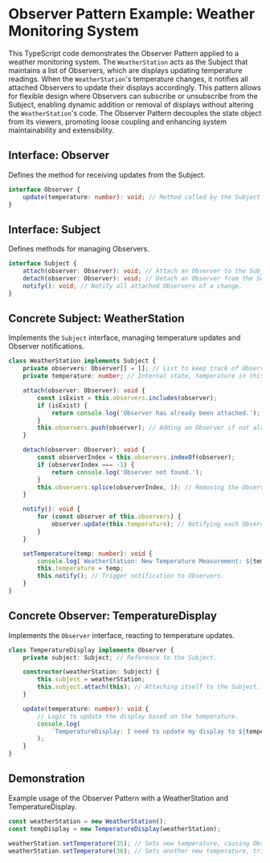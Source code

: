 # Observer Pattern Example: Weather Monitoring System

This TypeScript code demonstrates the Observer Pattern applied to a weather monitoring system. The `WeatherStation` acts as the Subject that maintains a list of Observers, which are displays updating temperature readings. When the `WeatherStation`'s temperature changes, it notifies all attached Observers to update their displays accordingly. This pattern allows for flexible design where Observers can subscribe or unsubscribe from the Subject, enabling dynamic addition or removal of displays without altering the `WeatherStation`'s code. The Observer Pattern decouples the state object from its viewers, promoting loose coupling and enhancing system maintainability and extensibility.

## Interface: Observer

Defines the method for receiving updates from the Subject.

```typescript
interface Observer {
	update(temperature: number): void; // Method called by the Subject to update Observers.
}
```

## Interface: Subject

Defines methods for managing Observers.

```typescript
interface Subject {
	attach(observer: Observer): void; // Attach an Observer to the Subject.
	detach(observer: Observer): void; // Detach an Observer from the Subject.
	notify(): void; // Notify all attached Observers of a change.
}
```

## Concrete Subject: WeatherStation

Implements the `Subject` interface, managing temperature updates and Observer notifications.

```typescript
class WeatherStation implements Subject {
	private observers: Observer[] = []; // List to keep track of Observers.
	private temperature: number; // Internal state, temperature in this case.

	attach(observer: Observer): void {
		const isExist = this.observers.includes(observer);
		if (isExist) {
			return console.log('Observer has already been attached.');
		}
		this.observers.push(observer); // Adding an Observer if not already added.
	}

	detach(observer: Observer): void {
		const observerIndex = this.observers.indexOf(observer);
		if (observerIndex === -1) {
			return console.log('Observer not found.');
		}
		this.observers.splice(observerIndex, 1); // Removing the Observer.
	}

	notify(): void {
		for (const observer of this.observers) {
			observer.update(this.temperature); // Notifying each Observer of the temperature change.
		}
	}

	setTemperature(temp: number): void {
		console.log(`WeatherStation: New Temperature Measurement: ${temp}`);
		this.temperature = temp;
		this.notify(); // Trigger notification to Observers.
	}
}
```

## Concrete Observer: TemperatureDisplay

Implements the `Observer` interface, reacting to temperature updates.

```typescript
class TemperatureDisplay implements Observer {
	private subject: Subject; // Reference to the Subject.

	constructor(weatherStation: Subject) {
		this.subject = weatherStation;
		this.subject.attach(this); // Attaching itself to the Subject.
	}

	update(temperature: number): void {
		// Logic to update the display based on the temperature.
		console.log(
			`TemperatureDisplay: I need to update my display to ${temperature}.`
		);
	}
}
```

## Demonstration

Example usage of the Observer Pattern with a WeatherStation and TemperatureDisplay.

```typescript
const weatherStation = new WeatherStation();
const tempDisplay = new TemperatureDisplay(weatherStation);

weatherStation.setTemperature(35); // Sets new temperature, causing Observers to update.
weatherStation.setTemperature(36); // Sets another new temperature, triggering updates again.
```
